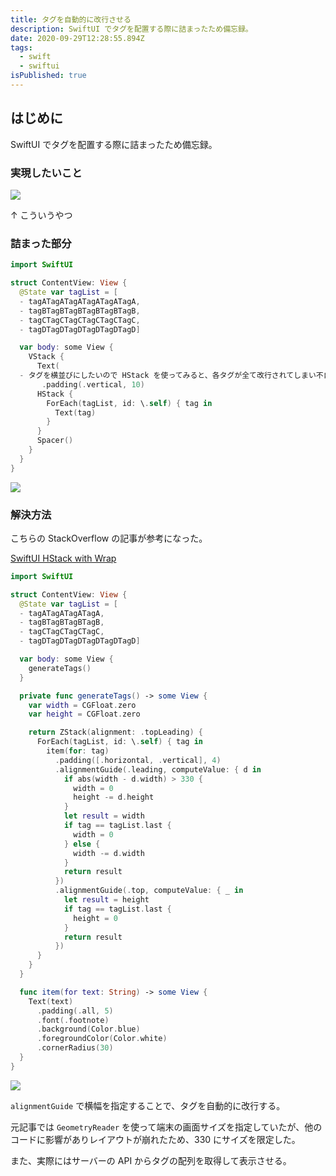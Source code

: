 ```yaml
---
title: タグを自動的に改行させる
description: SwiftUI でタグを配置する際に詰まったため備忘録。
date: 2020-09-29T12:28:55.894Z
tags:
  - swift
  - swiftui
isPublished: true
---
```


## はじめに

SwiftUI でタグを配置する際に詰まったため備忘録。

### 実現したいこと

![](/2020-09-29-21-59-43.png)

↑ こういうやつ

### 詰まった部分

```swift
import SwiftUI

struct ContentView: View {
  @State var tagList = [
  - tagATagATagATagATagATagA,
  - tagBTagBTagBTagBTagBTagB,
  - tagCTagCTagCTagCTagCTagC,
  - tagDTagDTagDTagDTagDTagD]

  var body: some View {
    VStack {
      Text(
  - タグを横並びにしたいので HStack を使ってみると、各タグが全て改行されてしまい不自然)
       .padding(.vertical, 10)
      HStack {
        ForEach(tagList, id: \.self) { tag in
          Text(tag)
        }
      }
      Spacer()
    }
  }
}
```

![](/2020-09-29-23-45-10.png)

### 解決方法

こちらの StackOverflow の記事が参考になった。

[SwiftUI HStack with Wrap](https://stackoverflow.com/questions/58842453/swiftui-hstack-with-wrap)

```swift
import SwiftUI

struct ContentView: View {
  @State var tagList = [
  - tagATagATagATagA,
  - tagBTagBTagBTagB,
  - tagCTagCTagCTagC,
  - tagDTagDTagDTagDTagDTagD]

  var body: some View {
    generateTags()
  }

  private func generateTags() -> some View {
    var width = CGFloat.zero
    var height = CGFloat.zero

    return ZStack(alignment: .topLeading) {
      ForEach(tagList, id: \.self) { tag in
        item(for: tag)
          .padding([.horizontal, .vertical], 4)
          .alignmentGuide(.leading, computeValue: { d in
            if abs(width - d.width) > 330 {
              width = 0
              height -= d.height
            }
            let result = width
            if tag == tagList.last {
              width = 0
            } else {
              width -= d.width
            }
            return result
          })
          .alignmentGuide(.top, computeValue: { _ in
            let result = height
            if tag == tagList.last {
              height = 0
            }
            return result
          })
      }
    }
  }

  func item(for text: String) -> some View {
    Text(text)
      .padding(.all, 5)
      .font(.footnote)
      .background(Color.blue)
      .foregroundColor(Color.white)
      .cornerRadius(30)
  }
}
```

![](/2020-09-29-23-56-47.png)

`alignmentGuide` で横幅を指定することで、タグを自動的に改行する。

元記事では `GeometryReader` を使って端末の画面サイズを指定していたが、他のコードに影響がありレイアウトが崩れたため、330 にサイズを限定した。

また、実際にはサーバーの API からタグの配列を取得して表示させる。
